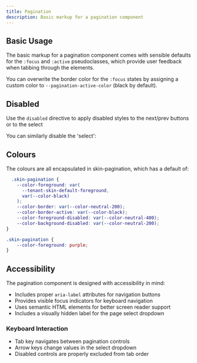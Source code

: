 ```yaml
---
title: Pagination
description: Basic markup for a pagination component
---
```




## Basic Usage

The basic markup for a pagination component comes with sensible defaults for the `:focus` and `:active` pseudoclasses, which provide user feedback when tabbing through the elements.

<ShowComponent filePath="./src/components/pagination/Pagination.html">
  <Pagination />
</ShowComponent>

You can overwrite the border color for the `:focus` states by assigning a custom color to `--pagination-active-color` (black by default).



## Disabled

Use the `disabled` directive to apply disabled styles to the next/prev buttons or to the select

<ShowComponent filePath="./src/components/pagination/PaginationNextDisabled.html">
  <PaginationNextDisabled />
</ShowComponent>

You can similarly disable the 'select':

<ShowComponent filePath="./src/components/pagination/PaginationSelectDisabled.html">
  <PaginationSelectDisabled />
</ShowComponent>

## Colours

The colours are all encapsulated in skin-pagination, which has a default of:

```css
  .skin-pagination {
    --color-foreground: var(
      --tenant-skin-default-foreground,
      var(--color-black)
    );
    --color-border: var(--color-neutral-200);
    --color-border-active: var(--color-black);
    --color-foreground-disabled: var(--color-neutral-400);
    --color-background-disabled: var(--color-neutral-200);
}
```

```css
.skin-pagination {
    --color-foreground: purple;
}
```


## Accessibility

The pagination component is designed with accessibility in mind:

- Includes proper `aria-label` attributes for navigation buttons
- Provides visible focus indicators for keyboard navigation
- Uses semantic HTML elements for better screen reader support
- Includes a visually hidden label for the page select dropdown

### Keyboard Interaction

- Tab key navigates between pagination controls
- Arrow keys change values in the select dropdown
- Disabled controls are properly excluded from tab order
